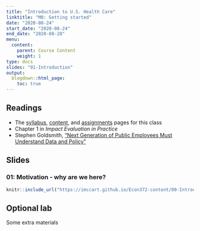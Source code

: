 ```yaml
---
title: "Introduction to U.S. Health Care"
linktitle: "M0: Getting started"
date: "2020-08-24"
start_date: "2020-08-24"
end_date: "2020-08-28"
menu:
  content:
    parent: Course Content
    weight: 1
type: docs
slides: "01-Introduction"
output:
  blogdown::html_page:
    toc: true
---
```



## Readings

- The [syllabus](/syllabus/), [content](/content/), and [assignments](/assigment/) pages for this class
- <i class="fas fa-book"></i> Chapter 1 in *Impact Evaluation in Practice*
- <i class="fas fa-external-link-square-alt"></i> Stephen Goldsmith, ["Next Generation of Public Employees Must Understand Data and Policy"](http://www.govtech.com/opinion/Next-Generation-Public-Employees-Must-Understand-Data-Policy.html)


## Slides {.tabset}

### 01: Motivation - why are we here?

```r
knitr::include_url("https://imccart.github.io/Econ372-content/00-Introduction/00-intro1.html")
```



## Optional lab

Some extra materials
